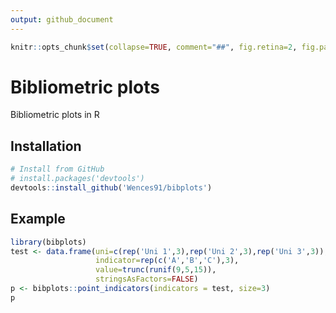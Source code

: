 ```yaml
---
output: github_document
---
```


```r
knitr::opts_chunk$set(collapse=TRUE, comment="##", fig.retina=2, fig.path = "README_figs/README-")
```

# Bibliometric plots
Bibliometric plots in R

## Installation

```r
# Install from GitHub
# install.packages('devtools')
devtools::install_github('Wences91/bibplots')
```

## Example
```r
library(bibplots)
test <- data.frame(uni=c(rep('Uni 1',3),rep('Uni 2',3),rep('Uni 3',3)),
                   indicator=rep(c('A','B','C'),3),
                   value=trunc(runif(9,5,15)),
                   stringsAsFactors=FALSE)
p <- bibplots::point_indicators(indicators = test, size=3)
p
```